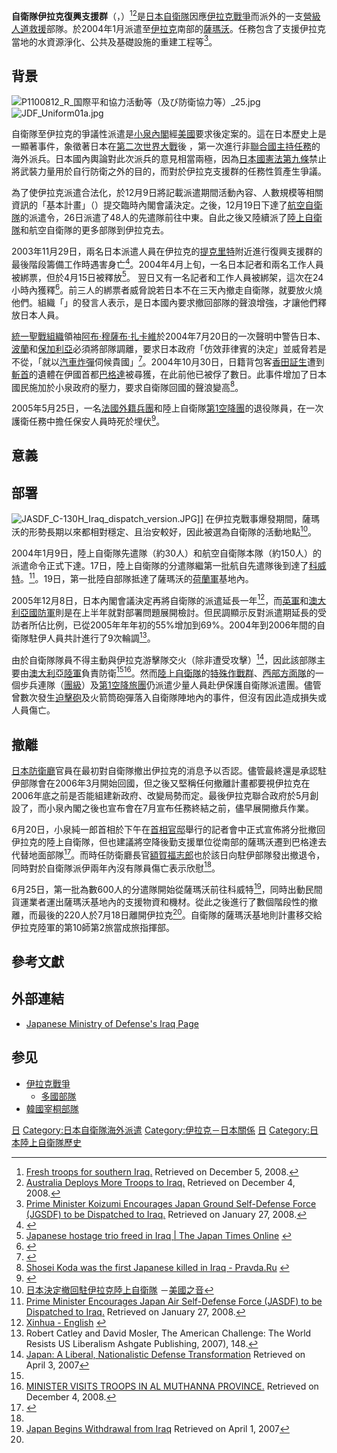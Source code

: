 {{Infobox military unit
|unit_name= 自衛隊伊拉克復興支援群
|image= 
|caption= 
|dates= 2004年1月19日（創建）<br />2004年2月3日－2006年7月18日（陸自部份廢除）<br />2007年－2009年（空自部份廢除）<ref>[http://www.mod.go.jp/e/jdf/pdf/jdf_no12.pdf]</ref>
|country= {{JPN}}
|allegiance=
|branch= 
|type= 
|role= [[人道救援|人道救援]]
|size= [[營_(軍隊)|營級單位]]，600人
|command_structure= [[日本陸上自衛隊|日本陸上自衛隊]]
|current_commander= 
|garrison= {{flagicon image|Flag of Iraq (2004-2008).svg}} [[伊拉克|伊拉克]][[薩瑪沃|薩瑪沃]]
|march= 
|motto= 
|mascot= 
|battles= 
|notable_commanders= 
|anniversaries=
<!-- Insignia -->
|identification_symbol=
|identification_symbol_label=
|identification_symbol_2=
|identification_symbol_2_label=
}}
{{Japanese
|japanese = 自衛隊イラク復興支援群
|kana = じえいたいイラクふっこうしえんぐん
|romaji = Jietai Iraku Fukkou Shiengun
}}

'''自衛隊伊拉克復興支援群'''（{{lang-ja|自衛隊イラク復興支援群}}，{{lang-en|'''Japanese Iraq Reconstruction and Support Group'''}}）<ref name="Australian">[http://www.theaustralian.news.com.au/story/0,20867,19062783-1702,00.html Fresh troops for southern Iraq.] {{Wayback|url=http://www.theaustralian.news.com.au/story/0,20867,19062783-1702,00.html |date=20070901132322 }} Retrieved on December 5, 2008.</ref><ref>[http://www.defenselink.mil/news/newsarticle.aspx?id=31392 Australia Deploys More Troops to Iraq.] {{Wayback|url=http://www.defenselink.mil/news/newsarticle.aspx?id=31392 |date=20090708071331 }} Retrieved on December 4, 2008.</ref>是[[日本自衛隊|日本自衛隊]]因應[[伊拉克戰爭|伊拉克戰爭]]而派外的一支[[營_(軍隊)|營級]][[人道救援|人道救援]]部隊。於2004年1月派遣至[[伊拉克|伊拉克]]南部的[[薩瑪沃|薩瑪沃]]。任務包含了支援伊拉克當地的水資源淨化、公共及基礎設施的重建工程等<ref>[http://www.kantei.go.jp/foreign/koizumiphoto/2004/02/01asahikawa_e.html Prime Minister Koizumi Encourages Japan Ground Self-Defense Force (JGSDF) to be Dispatched to Iraq.] {{Wayback|url=http://www.kantei.go.jp/foreign/koizumiphoto/2004/02/01asahikawa_e.html |date=20140222061045 }} Retrieved on January 27, 2008.</ref>。

==背景==
[[File:P1100812_R_国際平和協力活動等（及び防衛協力等）_25.jpg|thumb]]
[[File:JDF_Uniform01a.jpg|thumb]]

自衛隊至伊拉克的爭議性派遣是[[小泉純一郎|小泉內閣]]經[[美國|美國]]要求後定案的。這在日本歷史上是一顯著事件，象徵著日本在[[第二次世界大戰|第二次世界大戰]]後 ，第一次進行非[[联合国维持和平部队|聯合國主持任務]]的海外派兵。日本國內輿論對此次派兵的意見相當兩極，因為[[日本國憲法第九條|日本國憲法第九條]]禁止將武裝力量用於自行防衛之外的目的，而對於伊拉克支援群的任務性質產生爭議。

為了使伊拉克派遣合法化，於12月9日將記載派遣期間活動內容、人數規模等相關資訊的「基本計畫」（{{lang|ja|イラク人道復興支援特措法に基づく対応措置に関する基本計画}}）提交臨時內閣會議決定。之後，12月19日下達了[[航空自衛隊|航空自衛隊]]的派遣令，26日派遣了48人的先遣隊前往中東。自此之後又陸續派了[[陸上自衛隊|陸上自衛隊]]和航空自衛隊的更多部隊到伊拉克去。

2003年11月29日，兩名日本派遣人員在伊拉克的[[提克里特|提克里特]]附近進行復興支援群的最後階段籌備工作時遇害身亡<ref>{{Cite web |url=http://www.usatoday.com/news/world/iraq/2003-11-29-japan-iraq_x.htm |title=USATODAY.com - Two Japanese diplomats killed in Iraq<!-- Bot generated title --> |access-date=2013-06-20 |archive-date=2012-08-09 |archive-url=https://web.archive.org/web/20120809081716/http://www.usatoday.com/news/world/iraq/2003-11-29-japan-iraq_x.htm |dead-url=no }}</ref>。2004年4月上旬，一名日本記者和兩名工作人員被綁票，但於4月15日被釋放<ref>[http://www.japantimes.com/cgi-bin/getarticle.pl5?nn20040416a1.htm Japanese hostage trio freed in Iraq | The Japan Times Online<!-- Bot generated title -->] {{webarchive|url=https://web.archive.org/web/20040504030714/http://www.japantimes.com/cgi-bin/getarticle.pl5?nn20040416a1.htm |date=2004-05-04 }}</ref>。 翌日又有一名記者和工作人員被綁架，這次在24小時內獲釋<ref>{{Cite web |url=http://www.usatoday.com/news/world/iraq/2004-04-17-japan-iraq_x.htm |title=USATODAY.com - Two remaining Japanese hostages freed in Iraq<!-- Bot generated title --> |access-date=2013-06-20 |archive-date=2008-05-23 |archive-url=https://web.archive.org/web/20080523091422/http://www.usatoday.com/news/world/iraq/2004-04-17-japan-iraq_x.htm |dead-url=no }}</ref>。前三人的綁票者威脅說若日本不在三天內撤走自衛隊，就要放火燒他們。組織「{{Link-en|伊斯蘭傳教士委員會|Islamic Clerics Committee}}」的發言人表示，是日本國內要求撤回部隊的聲浪增強，才讓他們釋放日本人員。

[[統一聖戰組織|統一聖戰組織]]領袖[[阿布·穆薩布·扎卡維|阿布·穆薩布·扎卡維]]於2004年7月20日的一次聲明中警告日本、[[波蘭|波蘭]]和[[保加利亞|保加利亞]]必須將部隊調離，要求日本政府「仿效菲律賓的決定」並威脅若是不從，「就以[[汽車炸彈|汽車炸彈]]伺候貴國」<ref>{{Cite web |url=http://www.usatoday.com/news/world/iraq/2004-07-20-iraq-japan_x.htm |title=USATODAY.com - Al-Zarqawi's group warns Japan to withdraw troops<!-- Bot generated title --> |access-date=2013-06-20 |archive-date=2008-05-24 |archive-url=https://web.archive.org/web/20080524063418/http://www.usatoday.com/news/world/iraq/2004-07-20-iraq-japan_x.htm |dead-url=no }}</ref>。2004年10月30日，日籍背包客[[香田証生|香田証生]]遭到[[斬首|斬首]]的遺體在伊國首都[[巴格達|巴格達]]被尋獲，在此前他已被俘了數日。此事件增加了日本國民施加於小泉政府的壓力，要求自衛隊回國的聲浪變高<ref>[http://newsfromrussia.com/accidents/2004/11/01/56886.html Shosei Koda was the first Japanese killed in Iraq - Pravda.Ru<!-- Bot generated title -->] {{webarchive|url=https://web.archive.org/web/20060221113746/http://newsfromrussia.com/accidents/2004/11/01/56886.html |date=2006-02-21 }}</ref>。

2005年5月25日，一名[[法國外籍兵團|法國外籍兵團]]和陸上自衛隊[[陸上自衛隊第1空降團|第1空降團]]的退役隊員{{Link-en|齊藤昭彥|Akihiko Saito}}，在一次護衛任務中擔任保安人員時死於埋伏<ref>{{Cite web |url=http://www.icasualties.org/oif/Contractors.aspx |title=Iraq Coalition Casualties: Contractor Fatalities<!-- Bot generated title --> |access-date=2013-06-20 |archive-date=2008-01-26 |archive-url=https://web.archive.org/web/20080126173224/http://icasualties.org/oif/Contractors.aspx |dead-url=yes }}</ref>。

==意義==

==部署==
[[File:JASDF_C-130H_Iraq_dispatch_version.JPG|right]]]]
在伊拉克戰事爆發期間，薩瑪沃的形勢長期以來都相對穩定、且治安較好，因此被選為自衛隊的活動地點<ref name="美國之音">[http://www.voachinese.com/content/a-21-w2006-06-20-voa44-63053992/1044625.html 日本決定撤回駐伊拉克陸上自衛隊] {{Wayback|url=http://www.voachinese.com/content/a-21-w2006-06-20-voa44-63053992/1044625.html |date=20130517035731 }}－[[美國之音|美國之音]]</ref>。

2004年1月9日，陸上自衛隊先遣隊（約30人）和航空自衛隊本隊（約150人）的派遣命令正式下達。17日，陸上自衛隊的分遣隊繼第一批航自先遣隊後到達了[[科威特|科威特]]。<ref>[http://www.kantei.go.jp/foreign/koizumiphoto/2003/12/24komaki_e.html Prime Minister Encourages Japan Air Self-Defense Force (JASDF) to be Dispatched to Iraq.] {{Wayback|url=http://www.kantei.go.jp/foreign/koizumiphoto/2003/12/24komaki_e.html |date=20130214042829 }} Retrieved on January 27, 2008.</ref>。19日，第一批陸自部隊抵達了薩瑪沃的[[荷蘭軍隊|荷蘭軍]]基地內。

2005年12月8日，日本內閣會議決定再將自衛隊的派遣延長一年<ref>[http://news.xinhuanet.com/english/2005-12/08/content_3893543.htm Xinhua - English<!-- Bot generated title -->] {{webarchive|url=https://web.archive.org/web/20160304081432/http://news.xinhuanet.com/english/2005-12/08/content_3893543.htm |date=2016-03-04 }}</ref>，而[[英軍|英軍]]和[[澳大利亞國防軍|澳大利亞國防軍]]則是在上半年就對部署問題展開檢討。但民調顯示反對派遣期延長的受訪者所佔比例，已從2005年年年初的55%增加到69%。2004年到2006年間的自衛隊駐伊人員共計進行了9次輪調<ref>Robert Catley and David Mosler, The American Challenge: The World Resists US Liberalism Ashgate Publishing, 2007), 148.</ref>。

由於自衛隊隊員不得主動與伊拉克游擊隊交火（除非遭受攻擊）<ref>[http://www.aei.org/publications/pubID.23464/pub_detail.asp Japan: A Liberal, Nationalistic Defense Transformation] {{Wayback|url=http://www.aei.org/publications/pubID.23464/pub_detail.asp |date=20070408121744 }} Retrieved on April 3, 2007</ref>，因此該部隊主要由[[澳大利亞陸軍|澳大利亞陸軍]]負責防衛<ref name="Australian"/><ref>[http://www.blackanthem.com/TheAllies/2005050101.html MINISTER VISITS TROOPS IN AL MUTHANNA PROVINCE.] {{Wayback|url=http://www.blackanthem.com/TheAllies/2005050101.html |date=20110708012913 }} Retrieved on December 4, 2008.</ref>。然而[[陸上自衛隊|陸上自衛隊]]的[[陸上自衛隊特殊作戰群|特殊作戰群]]、[[陸上自衛隊西部方面隊|西部方面隊]]的一個步兵連隊（[[團_(軍隊)|團級]]）及[[自衛隊第1空降團|第1空降旅團]]仍派遣少量人員赴伊保護自衛隊派遣團。儘管曾數次發生[[迫擊砲|迫擊砲]]及火箭筒砲彈落入自衛隊陣地內的事件，但沒有因此造成損失或人員傷亡。

==撤離==
[[防衛省|日本防衛廳]]官員在最初對自衛隊撤出伊拉克的消息予以否認。儘管最終還是承認駐伊部隊會在2006年3月開始回國，但之後又堅稱任何撤離計畫都要視伊拉克在2006年底之前是否能組建新政府、改變局勢而定。最後伊拉克聯合政府於5月創設了，而小泉內閣之後也宣布會在7月宣布任務終結之前，儘早展開撤兵作業。

6月20日，小泉純一郎首相於下午在[[總理大臣官邸|首相官邸]]舉行的記者會中正式宣佈將分批撤回伊拉克的陸上自衛隊，但也建議將空降後勤支援單位從南部的薩瑪沃遷到巴格達去代替地面部隊<ref>{{Cite web |url=http://www.spacewar.com/reports/Japanese_Forces_Begin_Iraq_Pullout_999.html |title=Japanese Forces Begin Iraq Pullout<!-- Bot generated title --> |access-date=2013-06-20 |archive-date=2021-02-21 |archive-url=https://web.archive.org/web/20210221140020/https://www.spacewar.com/reports/Japanese_Forces_Begin_Iraq_Pullout_999.html |dead-url=no }}</ref>。而時任防衛廳長官[[額賀福志郎|額賀福志郎]]也於該日向駐伊部隊發出撤退令，同時對於自衛隊派伊兩年內沒有隊員傷亡表示欣慰<ref name="美國之音"></ref>。

6月25日，第一批為數600人的分遣隊開始從薩瑪沃前往科威特<ref name="Japan Begins Withdrawal from Iraq">[http://www.voanews.com/english/2006-06-25-voa16.cfm Japan Begins Withdrawal from Iraq] {{webarchive|url=https://web.archive.org/web/20060628081730/http://voanews.com/english/2006-06-25-voa16.cfm |date=2006-06-28 }} Retrieved on April 1, 2007</ref>，同時出動民間貨運業者運出薩瑪沃基地內的支援物資和機材。從此之後進行了數個階段性的撤離，而最後的220人於7月18日離開伊拉克<ref name="Japan Begins Withdrawal from Iraq" />。自衛隊的薩瑪沃基地則計畫移交給伊拉克陸軍的第10師第2旅當成旅指揮部。

<!-- == 註釋 ==
{{Notelist}} -->

== 參考文獻==
{{Reflist|2}}

== 外部連結 ==
* [https://web.archive.org/web/20070307205509/http://www.mod.go.jp/j/iraq/iraq/index.htm Japanese Ministry of Defense's Iraq Page] {{ja icon}}

== 参见 ==
{{Portal box|日本|军事|国际关系}}
* [[伊拉克戰爭|伊拉克戰爭]]
** [[多國部隊_(伊拉克戰爭)|多國部隊]]
* [[宰桐部隊|韓國宰桐部隊]]

[[Category:伊拉克戰爭多國部隊|日]]
[[Category:日本自衛隊海外派遣|Category:日本自衛隊海外派遣]]
[[Category:伊拉克－日本關係|Category:伊拉克－日本關係]]
[[Category:援外軍隊|日]]
[[Category:日本陸上自衛隊歷史|Category:日本陸上自衛隊歷史]]
